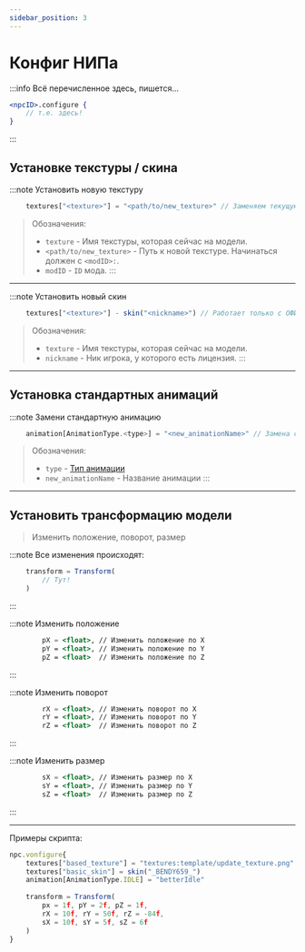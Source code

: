 ```yaml
---
sidebar_position: 3
---
```


# Конфиг НИПа

:::info Всё перечисленное здесь, пишется...
```jsx
<npcID>.configure {
    // т.е. здесь!
}
```
:::

## Установке текстуры / скина

:::note Установить новую текстуру
```jsx
    textures["<texture>"] = "<path/to/new_texture>" // Заменяем текущую текстуру на навую
```
> Обозначения:
> - `texture` - Имя текстуры, которая сейчас на модели.
> - `<path/to/new_texture>` - Путь к новой текстуре. Начинаться должен с `<modID>:`.
>  - `modID` - `ID` мода.
:::

---

:::note Установить новый скин
```jsx
    textures["<texture>"] - skin("<nickname>") // Работает только с ОФИЦИАЛЬНЫМИ скинами Mojang. Вводите корректно имя, иначе -> краш
```
> Обозначения:
> - `texture` - Имя текстуры, которая сейчас на модели.
> - `nickname` - Ник игрока, у которого есть лицензия.
:::

---

## Установка стандартных анимаций

:::note Замени стандартную анимацию
```jsx
    animation[AnimationType.<type>] = "<new_animationName>" // Замена стандартной анимации на новую
```
> Обозначения:
> - `type` - [Тип анимации](../../Tools/standartAnimationType)
> - `new_animationName` - Название анимации
:::

---

## Установить трансформацию модели

> Изменить положение, поворот, размер

:::note Все изменения происходят:
```jsx
    transform = Transform(
        // Тут!
    )
```
:::

:::note Изменить положение
```jsx
        pX = <float>, // Изменить положение по X
        pY = <float>, // Изменить положение по Y
        pZ = <float>  // Изменить положение по Z
```
:::

:::note Изменить поворот
```jsx
        rX = <float>, // Изменить поворот по X
        rY = <float>, // Изменить поворот по Y
        rZ = <float>  // Изменить поворот по Z
```
:::

:::note Изменить размер
```jsx
        sX = <float>, // Изменить размер по X
        sY = <float>, // Изменить размер по Y
        sZ = <float>  // Изменить размер по Z
```
:::

---

Примеры скрипта:
```jsx
npc.vonfigure{
    textures["based_texture"] = "textures:template/update_texture.png"
    textures["basic_skin"] = skin("_BENDY659_")
    animation[AnimationType.IDLE] = "betterIdle"
    
    transform = Transform(
        px = 1f, pY = 2f, pZ = 1f,
        rX = 10f, rY = 50f, rZ = -84f,
        sX = 10f, sY = 5f, sZ = 6f
    )
}
```